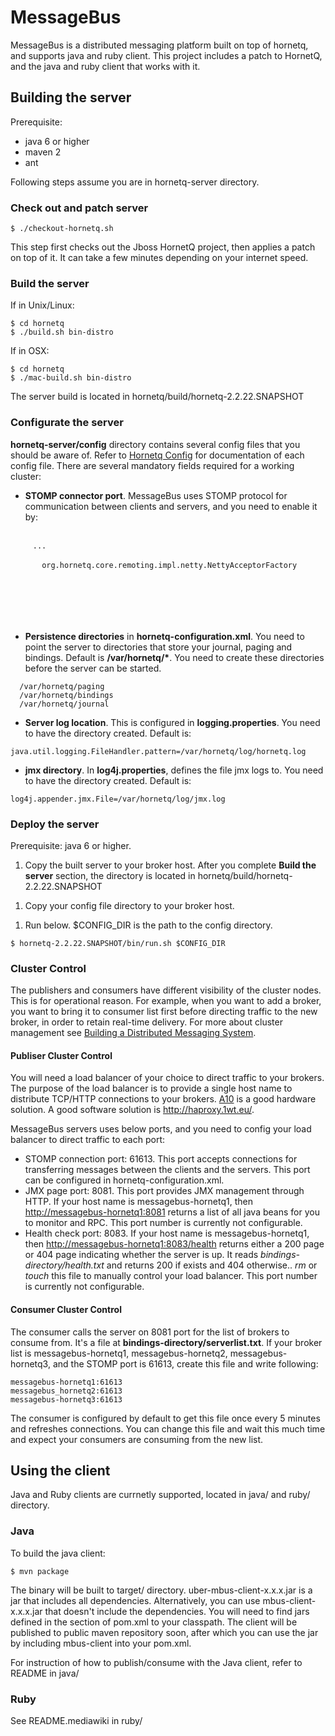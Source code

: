 =MessageBus=

MessageBus is a distributed messaging platform built on top of hornetq, and supports java and ruby client. This project includes a patch to HornetQ, and the java and ruby client that works with it.

==Building the server==
Prerequisite: 
* java 6 or higher
* maven 2
* ant

Following steps assume you are in hornetq-server directory.

===Check out and patch server===
 $ ./checkout-hornetq.sh

This step first checks out the Jboss HornetQ project, then applies a patch on top of it. It can take a few minutes depending on your internet speed.

===Build the server===
If in Unix/Linux:

 $ cd hornetq
 $ ./build.sh bin-distro

If in OSX:

 $ cd hornetq
 $ ./mac-build.sh bin-distro

The server build is located in hornetq/build/hornetq-2.2.22.SNAPSHOT

===Configurate the server===
'''hornetq-server/config''' directory contains several config files that you should be aware of. Refer to [[http://docs.jboss.org/hornetq/2.2.14.Final/user-manual/en/html/configuration-index.html|Hornetq Config]] for documentation of each config file. There are several mandatory fields required for a working cluster:

*'''STOMP connector port'''. MessageBus uses STOMP protocol for communication between clients and servers, and you need to enable it by:
    <acceptors>
      ...
      <acceptor name="stomp-acceptor">
        <factory-class>org.hornetq.core.remoting.impl.netty.NettyAcceptorFactory</factory-class>
         <param key="host"  value="${hornetq.remoting.netty.host:0.0.0.0}"/>
        <param key="protocol" value="stomp" />
        <param key="port" value="61613" />
        <param key="use-nio" value="true" />
      </acceptor>
    </acceptors>
*'''Persistence directories''' in '''hornetq-configuration.xml'''. You need to point the server to directories that store your journal, paging and bindings. Default is '''/var/hornetq/*'''. You need to create these directories before the server can be started.
   <paging-directory>/var/hornetq/paging</paging-directory>
   <bindings-directory>/var/hornetq/bindings</bindings-directory>
   <journal-directory>/var/hornetq/journal</journal-directory>
*'''Server log location'''. This is configured in '''logging.properties'''. You need to have the directory created. Default is:
 java.util.logging.FileHandler.pattern=/var/hornetq/log/hornetq.log
*'''jmx directory'''. In '''log4j.properties''', defines the file jmx logs to. You need to have the directory created. Default is:
 log4j.appender.jmx.File=/var/hornetq/log/jmx.log

===Deploy the server===

Prerequisite: java 6 or higher.

#Copy the built server to your broker host. After you complete '''Build the server''' section, the directory is located in hornetq/build/hornetq-2.2.22.SNAPSHOT

#Copy your config file directory to your broker host. 

#Run below. $CONFIG_DIR is the path to the config directory.
 $ hornetq-2.2.22.SNAPSHOT/bin/run.sh $CONFIG_DIR

===Cluster Control===
The publishers and consumers have different visibility of the cluster nodes. This is for operational reason. For example, when you want to add a broker, you want to bring it to consumer list first before directing traffic to the new broker, in order to retain real-time delivery. For more about cluster management see [[https://engineering.groupon.com/2013/hornetq/building-a-distributed-messaging-system/|Building a Distributed Messaging System]].

====Publiser Cluster Control====
You will need a load balancer of your choice to direct traffic to your brokers. The purpose of the load balancer is to provide a single host name to distribute TCP/HTTP connections to your brokers. [[http://www.a10networks.com/|A10]] is a good hardware solution. A good software solution is [[Haproxy|http://haproxy.1wt.eu/]].

MessageBus servers uses below ports, and you need to config your load balancer to direct traffic to each port:

*STOMP connection port: 61613. This port accepts connections for transferring messages between the clients and the servers. This port can be configured in hornetq-configuration.xml.
*JMX page port: 8081. This port provides JMX management through HTTP. If your host name is messagebus-hornetq1, then http://messagebus-hornetq1:8081 returns a list of all java beans for you to monitor and RPC. This port number is currently not configurable.
*Health check port: 8083. If your host name is messagebus-hornetq1, then http://messagebus-hornetq1:8083/health returns either a 200 page or 404 page indicating whether the server is up. It reads ''bindings-directory/health.txt'' and returns 200 if exists and 404 otherwise.. ''rm'' or ''touch'' this file to manually control your load balancer. This port number is currently not configurable.

====Consumer Cluster Control====
The consumer calls the server on 8081 port for the list of brokers to consume from. It's a file at '''bindings-directory/serverlist.txt'''. If your broker list is messagebus-hornetq1, messagebus-hornetq2, messagebus-hornetq3, and the STOMP port is 61613, create this file and write following:

 messagebus-hornetq1:61613
 messagebus_hornetq2:61613
 messagebus-hornetq3:61613

The consumer is configured by default to get this file once every 5 minutes and refreshes connections. You can change this file and wait this much time and expect your consumers are consuming from the new list.

==Using the client==
Java and Ruby clients are currnetly supported, located in java/ and ruby/ directory.

===Java===
To build the java client:

 $ mvn package

The binary will be built to target/ directory. uber-mbus-client-x.x.x.jar is a jar that includes all dependencies. Alternatively, you can use mbus-client-x.x.x.jar that doesn't include the dependencies. You will need to find jars defined in the <dependencies> section of pom.xml to your classpath. The client will be published to public maven repository soon, after which you can use the jar by including mbus-client into your pom.xml.

For instruction of how to publish/consume with the Java client, refer to README in java/

===Ruby===
See README.mediawiki in ruby/
